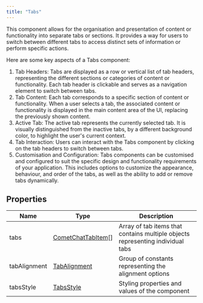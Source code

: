 ```yaml
---
title: "Tabs"
---
```


This component allows for the organisation and presentation of content or functionality into separate tabs or sections. It provides a way for users to switch between different tabs to access distinct sets of information or perform specific actions.

Here are some key aspects of a Tabs component:

1. Tab Headers: Tabs are displayed as a row or vertical list of tab headers, representing the different sections or categories of content or functionality. Each tab header is clickable and serves as a navigation element to switch between tabs.
2. Tab Content: Each tab corresponds to a specific section of content or functionality. When a user selects a tab, the associated content or functionality is displayed in the main content area of the UI, replacing the previously shown content.
3. Active Tab: The active tab represents the currently selected tab. It is visually distinguished from the inactive tabs, by a different background color, to highlight the user's current context.
4. Tab Interaction: Users can interact with the Tabs component by clicking on the tab headers to switch between tabs.
5. Customisation and Configuration: Tabs components can be customised and configured to suit the specific design and functionality requirements of your application. This includes options to customize the appearance, behaviour, and order of the tabs, as well as the ability to add or remove tabs dynamically.

## Properties

| Name         | Type                                            | Description                                                                    |
| ------------ | ----------------------------------------------- | ------------------------------------------------------------------------------ |
| tabs         | [CometChatTabItem](/docs/web-shared/tabitem)\[] | Array of tab items that contains multiple objects representing individual tabs |
| tabAlignment | [TabAlignment](/docs/web-shared/tabalignment)   | Group of constants representing the alignment options                          |
| tabsStyle    | [TabsStyle](/docs/web-shared/tabsstyle)         | Styling properties and values of the component                                 |
